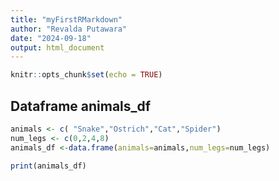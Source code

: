 ```yaml
---
title: "myFirstRMarkdown"
author: "Revalda Putawara"
date: "2024-09-18"
output: html_document
---
```


```r
knitr::opts_chunk$set(echo = TRUE)
```


## Dataframe animals_df

```r
animals <- c( "Snake","Ostrich","Cat","Spider")
num_legs <- c(0,2,4,8)
animals_df <-data.frame(animals=animals,num_legs=num_legs)
```

```r
print(animals_df)
```